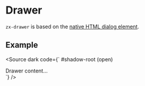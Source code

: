 
<Meta title="Core/zx-drawer" />

# Drawer

`zx-drawer` is based on the [native HTML dialog element](https://developer.mozilla.org/en-US/docs/Web/HTML/Element/dialog).

## Example

<Source
  dark
  code={`<zx-drawer placement="start">
  #shadow-root (open)
    <!-- use the native html dialog -->
    <dialog>…</dialog>
  <div>
    Drawer content…
  </div>
</zx-drawer>`}
/>

<Story of={Stories.Showcase} />
<Controls of={Stories.Showcase} />

